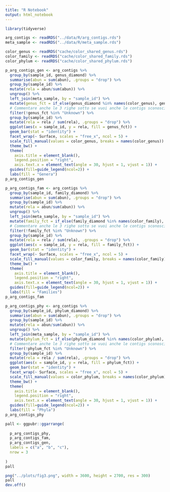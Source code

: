 ```yaml
---
title: "R Notebook"
output: html_notebook
---
```


```r
library(tidyverse)
```

```r
arg_contigs <- readRDS("../data/R/arg_contigs.rds")
meta_sample <- readRDS("../data/R/meta_sample.rds")

color_genus <- readRDS("cache/color_shared_genus.rds")
color_family <- readRDS("cache/color_shared_family.rds")
color_phylum <- readRDS("cache/color_shared_phylum.rds")
```

```r
p_arg_contigs_gen <- arg_contigs %>%
  group_by(sample_id, genus_diamond) %>%
  summarise(abun = sum(abun), .groups = "drop") %>%
  group_by(sample_id) %>%
  mutate(rela = abun/sum(abun)) %>%
  ungroup() %>%
  left_join(meta_sample, by = "sample_id") %>%
  mutate(genus_fct = if_else(genus_diamond %in% names(color_genus), genus_diamond, "Others")) %>%
  # Commentare anche le 3 righe sotto se vuoi anche le contigs sconosciute
  filter(!genus_fct %in% "Unknown") %>%
  group_by(sample_id) %>%
  mutate(rela = rela / sum(rela), .groups = "drop") %>%
  ggplot(aes(x = sample_id, y = rela, fill = genus_fct)) +
  geom_bar(stat = "identity") +
  facet_wrap(~ Surface, scales = "free_x", ncol = 5) +
  scale_fill_manual(values = color_genus, breaks = names(color_genus)) +
  theme_bw() +
  theme(
    axis.title = element_blank(),
    legend.position = "right",
    axis.text.x = element_text(angle = 30, hjust = 1, vjust = 1)) +
  guides(fill=guide_legend(ncol=2)) +
  labs(fill = "Genera")
p_arg_contigs_gen
```

```r
p_arg_contigs_fam <- arg_contigs %>%
  group_by(sample_id, family_diamond) %>%
  summarise(abun = sum(abun), .groups = "drop") %>%
  group_by(sample_id) %>%
  mutate(rela = abun/sum(abun)) %>%
  ungroup() %>%
  left_join(meta_sample, by = "sample_id") %>%
  mutate(family_fct = if_else(family_diamond %in% names(color_family), family_diamond, "Others")) %>%
  # Commentare anche le 3 righe sotto se vuoi anche le contigs sconosciute
  filter(!family_fct %in% "Unknown") %>%
  group_by(sample_id) %>%
  mutate(rela = rela / sum(rela), .groups = "drop") %>%
  ggplot(aes(x = sample_id, y = rela, fill = family_fct)) +
  geom_bar(stat = "identity") +
  facet_wrap(~ Surface, scales = "free_x", ncol = 5) +
  scale_fill_manual(values = color_family, breaks = names(color_family)) +
  theme_bw() +
  theme(
    axis.title = element_blank(),
    legend.position = "right",
    axis.text.x = element_text(angle = 30, hjust = 1, vjust = 1)) +
  guides(fill=guide_legend(ncol=2)) +
  labs(fill = "Families")
p_arg_contigs_fam
```

```r
p_arg_contigs_phy <- arg_contigs %>%
  group_by(sample_id, phylum_diamond) %>%
  summarise(abun = sum(abun), .groups = "drop") %>%
  group_by(sample_id) %>%
  mutate(rela = abun/sum(abun)) %>%
  ungroup() %>%
  left_join(meta_sample, by = "sample_id") %>%
  mutate(phylum_fct = if_else(phylum_diamond %in% names(color_phylum), phylum_diamond, "Others")) %>%
  # Commentare anche le 3 righe sotto se vuoi anche le contigs sconosciute
  filter(!phylum_fct %in% "Unknown") %>%
  group_by(sample_id) %>%
  mutate(rela = rela / sum(rela), .groups = "drop") %>%
  ggplot(aes(x = sample_id, y = rela, fill = phylum_fct)) +
  geom_bar(stat = "identity") +
  facet_wrap(~ Surface, scales = "free_x", ncol = 5) +
  scale_fill_manual(values = color_phylum, breaks = names(color_phylum)) +
  theme_bw() +
  theme(
    axis.title = element_blank(),
    legend.position = "right",
    axis.text.x = element_text(angle = 30, hjust = 1, vjust = 1)) +
  guides(fill=guide_legend(ncol=2)) +
  labs(fill = "Phyla")
p_arg_contigs_phy
```

```r
pall <- ggpubr::ggarrange(
  
  p_arg_contigs_phy,
  p_arg_contigs_fam,
  p_arg_contigs_gen,
  labels = c("a", "b", "c"),
  nrow = 3
  
)
pall
```

```r
png("../plots/fig3.png", width = 3600, height = 2700, res = 300)
pall
dev.off()
```

